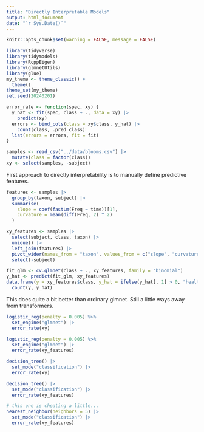 ```yaml
---
title: "Directly Interpretable Models"
output: html_document
date: "`r Sys.Date()`"
---
```


```r
knitr::opts_chunk$set(warning = FALSE, message = FALSE)
```

```r
library(tidyverse)
library(tidymodels)
library(RcppEigen)
library(glmnetUtils)
library(glue)
my_theme <- theme_classic() +
  theme()
theme_set(my_theme)
set.seed(20240201)
```

```r
error_rate <- function(spec, xy) {
  y_hat <- fit(spec, class ~ ., data = xy) |>
    predict(xy)
  errors <- bind_cols(class = xy$class, y_hat) |>
    count(class, .pred_class)
  list(errors = errors, fit = fit)
}
```

```r
samples <- read_csv("../data/blooms.csv") |>
  mutate(class = factor(class))
xy <- select(samples, -subject)
```

First approach to directly interpretability is to manually define predictive
features.

```r
features <- samples |>
  group_by(taxon, subject) |>
  summarise(
    slope = coef(fastLm(Freq ~ time))[1],
    curvature = mean(diff(Freq, 2) ^ 2)
  )
```

```r
xy_features <- samples |>
  select(subject, class, taxon) |>
  unique() |>
  left_join(features) |>
  pivot_wider(names_from = "taxon", values_from = c("slope", "curvature")) |>
  select(-subject)

fit_glm <- cv.glmnet(class ~ ., xy_features, family = "binomial")
y_hat <- predict(fit_glm, xy_features)
data.frame(y = xy_features$class, y_hat = ifelse(y_hat[, 1] > 0, "healthy", "disease")) |>
  count(y, y_hat)
```

This does quite a bit better than ordinary glmnet. Still a little ways away from
transformers.

```r
logistic_reg(penalty = 0.005) %>% 
  set_engine("glmnet") |>
  error_rate(xy)

logistic_reg(penalty = 0.005) %>% 
  set_engine("glmnet") |>
  error_rate(xy_features)

decision_tree() |>
  set_mode("classification") |>
  error_rate(xy)

decision_tree() |>
  set_mode("classification") |>
  error_rate(xy_features)

# this one is cheating a little...
nearest_neighbor(neighbors = 5) |>
  set_mode("classification") |>
  error_rate(xy_features)
```
